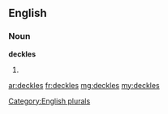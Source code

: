 ==English==

===Noun===
'''deckles'''

# {{plural of|deckle}}

[[Category:English plurals]]

[[ar:deckles]]
[[fr:deckles]]
[[mg:deckles]]
[[my:deckles]]